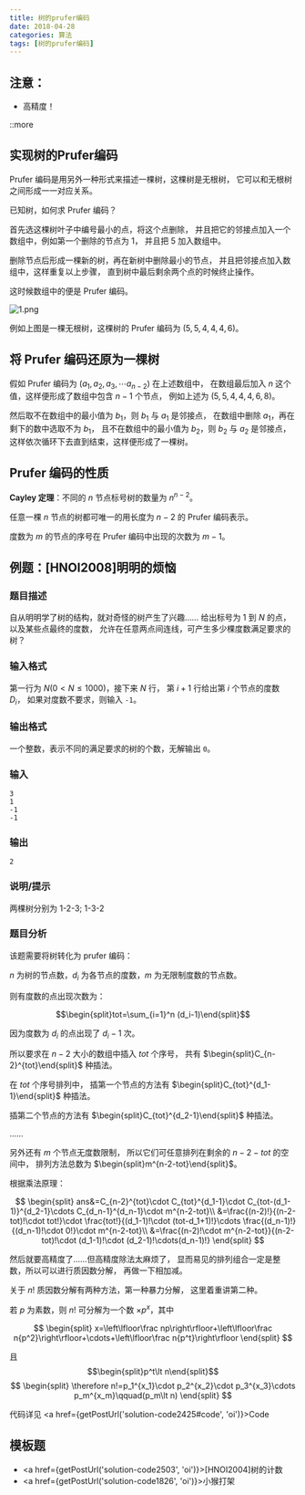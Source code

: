 ```yaml
---
title: 树的prufer编码
date: 2018-04-28
categories: 算法
tags: [树的prufer编码]
---
```


## 注意：

* 高精度！

::more

## 实现树的Prufer编码

Prufer 编码是用另外一种形式来描述一棵树，这棵树是无根树，
它可以和无根树之间形成一一对应关系。

已知树，如何求 Prufer 编码？

首先选这棵树叶子中编号最小的点，将这个点删除，
并且把它的邻接点加入一个数组中，例如第一个删除的节点为 $1$，
并且把 $5$ 加入数组中。

删除节点后形成一棵新的树，再在新树中删除最小的节点，
并且把邻接点加入数组中，这样重复以上步骤，
直到树中最后剩余两个点的时候终止操作。

这时候数组中的便是 Prufer 编码。

![1.png](./prufer-encoding/1.png)

例如上图是一棵无根树，这棵树的 Prufer 编码为 $(5,5,4,4,4,6)$。

## 将 Prufer 编码还原为一棵树

假如 Prufer 编码为 $(a_1,a_2,a_3,\cdots a_{n-2})$ 在上述数组中，
在数组最后加入 $n$ 这个值，这样便形成了数组中包含 $n-1$ 个节点，
例如上述为 $(5,5,4,4,4,6,8)$。

然后取不在数组中的最小值为 $b_1$，则 $b_1$ 与 $a_1$ 是邻接点，
在数组中删除 $a_1$，再在剩下的数中选取不为 $b_1$，
且不在数组中的最小值为 $b_2$，则 $b_2$ 与 $a_2$ 是邻接点，
这样依次循环下去直到结束，这样便形成了一棵树。

## Prufer 编码的性质

**Cayley 定理**：不同的 $n$ 节点标号树的数量为 $n^{n-2}$。

任意一棵 $n$ 节点的树都可唯一的用长度为 $n-2$ 的 Prufer 编码表示。

度数为 $m$ 的节点的序号在 Prufer 编码中出现的次数为 $m-1$。

## 例题：[HNOI2008]明明的烦恼

### 题目描述

自从明明学了树的结构，就对奇怪的树产生了兴趣……
给出标号为 $1$ 到 $N$ 的点，以及某些点最终的度数，
允许在任意两点间连线，可产生多少棵度数满足要求的树？

### 输入格式

第一行为 $N(0\lt N\le 1000)$，接下来 $N$ 行，
第 $i+1$ 行给出第 $i$ 个节点的度数 $D_i$，
如果对度数不要求，则输入 `-1`。

### 输出格式

一个整数，表示不同的满足要求的树的个数，无解输出 `0`。

### 输入

```plain
3
1
-1
-1
```

### 输出

```plain
2
```

### 说明/提示

两棵树分别为 1-2-3; 1-3-2

### 题目分析

该题需要将树转化为 prufer 编码：

$n$ 为树的节点数，$d_i$ 为各节点的度数，$m$ 为无限制度数的节点数。

则有度数的点出现次数为：

$$\begin{split}tot=\sum_{i=1}^n (d_i-1)\end{split}$$

因为度数为 $d_i$ 的点出现了 $d_i-1$ 次。

所以要求在 $n-2$ 大小的数组中插入 $tot$ 个序号，
共有 $\begin{split}C_{n-2}^{tot}\end{split}$ 种插法。

在 $tot$ 个序号排列中，
插第一个节点的方法有 $\begin{split}C_{tot}^{d_1-1}\end{split}$ 种插法。

插第二个节点的方法有 $\begin{split}C_{tot}^{d_2-1}\end{split}$ 种插法。

……

另外还有 $m$ 个节点无度数限制，
所以它们可任意排列在剩余的 $n-2-tot$ 的空间中，
排列方法总数为 $\begin{split}m^{n-2-tot}\end{split}$。

根据乘法原理：

$$
\begin{split}
ans&=C_{n-2}^{tot}\cdot C_{tot}^{d_1-1}\cdot C_{tot-(d_1-1)}^{d_2-1}\cdots C_{d_n-1}^{d_n-1}\cdot m^{n-2-tot}\\
&=\frac{(n-2)!}{(n-2-tot)!\cdot tot!}\cdot \frac{tot!}{(d_1-1)!\cdot (tot-d_1+1)!}\cdots \frac{(d_n-1)!}{(d_n-1)!\cdot 0!}\cdot m^{n-2-tot}\\
&=\frac{(n-2)!\cdot m^{n-2-tot}}{(n-2-tot)!\cdot (d_1-1)!\cdot (d_2-1)!\cdots(d_n-1)!}
\end{split}
$$

然后就要高精度了……但高精度除法太麻烦了，
显而易见的排列组合一定是整数，所以可以进行质因数分解，
再做一下相加减。

关于 $n!$ 质因数分解有两种方法，第一种暴力分解，
这里着重讲第二种。

若 $p$ 为素数，则 $n!$ 可分解为一个数 $\times p^x$，其中

$$
\begin{split}
x=\left\lfloor\frac np\right\rfloor+\left\lfloor\frac n{p^2}\right\rfloor+\cdots+\left\lfloor\frac n{p^t}\right\rfloor
\end{split}
$$

且 $$\begin{split}p^t\lt n\end{split}$$
$$
\begin{split}
\therefore n!=p_1^{x_1}\cdot p_2^{x_2}\cdot p_3^{x_3}\cdots p_m^{x_m}\qquad(p_m\lt n)
\end{split}
$$

代码详见 <a href={getPostUrl('solution-code2425#code', 'oi')}>Code</a>

## 模板题

* <a href={getPostUrl('solution-code2503', 'oi')}>[HNOI2004]树的计数</a>
* <a href={getPostUrl('solution-code1826', 'oi')}>小猴打架</a>
